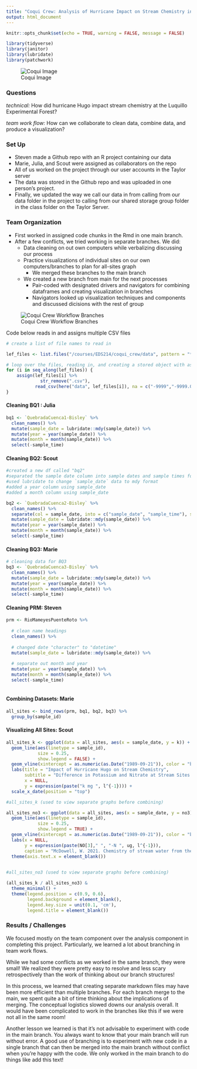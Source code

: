 ```yaml
---
title: "Coqui Crew: Analysis of Hurricane Impact on Stream Chemistry in LEF"
output: html_document
---
```


```r
knitr::opts_chunk$set(echo = TRUE, warning = FALSE, message = FALSE)

library(tidyverse)
library(janitor)
library(lubridate)
library(patchwork)

```

![Coqui Image](images/coqui_npr.jpg)

### Questions 
*technical:* How did hurricane Hugo impact stream chemistry at the Luquillo Experimental Forest?

*team work flow:* How can we collaborate to clean data, combine data, and produce a visualization? 

### Set Up

- Steven made a Github repo with an R project containing our data
- Marie, Julia, and Scout were assigned as collaborators on the repo
- All of us worked on the project through our user accounts in the Taylor server
- The data was stored in the Github repo and was uploaded in one person's project. 
- Finally, we updated the way we call our data in from calling from our data folder in the project to calling from our shared storage group folder in the class folder on the Taylor Server.
  
### Team Organization 

- First worked in assigned code chunks in the Rmd in one main branch. 
- After a few conflicts, we tried working in separate branches. We did:
  - Data cleaning on out own computers while verbalizing discussing our process
  - Practice visualizations of individual sites on our own computers/branches to plan for all-sites graph
    - We merged these branches to the main branch 
  - We created a new branch from main for the next processes
    - Pair-coded with designated drivers and navigators for combining dataframes and creating visualization in branches 
    - Navigators looked up visualization techniques and components and discussed dicisions with the rest of group 

![Coqui Crew Workflow Branches](images/coqui_crew_branches.png)

Code below reads in and assigns multiple CSV files
```r
# create a list of file names to read in

lef_files <- list.files("/courses/EDS214/coqui_crew/data", pattern = "*.csv")

# loop over the files, reading in, and creating a stored object with assign
for (i in seq_along(lef_files)) {
    assign(lef_files[i] %>%
             str_remove(".csv"),
           read_csv(here("data", lef_files[i]), na = c("-9999","-9999.0","-9999.00")))
}
```


#### Cleaning BQ1 : Julia
```r
bq1 <- `QuebradaCuenca1-Bisley` %>% 
  clean_names() %>% 
  mutate(sample_date = lubridate::mdy(sample_date)) %>% 
  mutate(year = year(sample_date)) %>% 
  mutate(month = month(sample_date)) %>% 
  select(-sample_time)
```



#### Cleaning BQ2: Scout
```r
#created a new df called "bq2"
#separated the sample date column into sample dates and sample times for ease of wrangling the dates, which are of more importance 
#used lubridate to change `sample_date` data to mdy format
#added a year column using sample_date
#added a month column using sample_date

bq2 <- `QuebradaCuenca2-Bisley` %>% 
  clean_names() %>% 
  separate(col = sample_date, into = c("sample_date", "sample_time"), sep = " ") %>% 
  mutate(sample_date = lubridate::mdy(sample_date)) %>% 
  mutate(year = year(sample_date)) %>% 
  mutate(month = month(sample_date)) %>% 
  select(-sample_time)

```


#### Cleaning BQ3: Marie
```r
# cleaning data for BQ3
bq3 <- `QuebradaCuenca3-Bisley` %>% 
  clean_names() %>% 
  mutate(sample_date = lubridate::mdy(sample_date)) %>% 
  mutate(year = year(sample_date)) %>% 
  mutate(month = month(sample_date)) %>% 
  select(-sample_time)
```

#### Cleaning PRM: Steven
```r
prm <- RioMameyesPuenteRoto %>% 
  
  # clean name headings
  clean_names() %>% 
  
  # changed date "character" to "datetime"
  mutate(sample_date = lubridate::mdy(sample_date)) %>% 
  
  # separate out month and year
  mutate(year = year(sample_date)) %>% 
  mutate(month = month(sample_date)) %>% 
  select(-sample_time)
  
```
#### Combining Datasets: Marie
```r
all_sites <- bind_rows(prm, bq1, bq2, bq3) %>% 
  group_by(sample_id)
```

#### Visualizing All Sites: Scout

```r
all_sites_k <- ggplot(data = all_sites, aes(x = sample_date, y = k)) +
  geom_line(aes(linetype = sample_id),
            size = 0.25,
            show.legend = FALSE) +
  geom_vline(xintercept = as.numeric(as.Date("1989-09-21")), color = "blue", size = 1) +
  labs(title = "Impact of Hurricane Hugo on Stream Chemistry",
       subtitle = "Difference in Potassium and Nitrate at Stream Sites in the Luquillo Experimental Forest",
       x = NULL,
       y = expression(paste("k mg ", l^{-1}))) +
  scale_x_date(position = "top")

#all_sites_k (used to view separate graphs before combining)

all_sites_no3 <- ggplot(data = all_sites, aes(x = sample_date, y = no3)) +
  geom_line(aes(linetype = sample_id),
            size = 0.25,
            show.legend = TRUE) +
  geom_vline(xintercept = as.numeric(as.Date("1989-09-21")), color = "blue", size = 1) +
  labs(x = NULL,
       y = expression(paste(NO[3]," ", "-N ", ug, l^{-1})),
       caption = "McDowell, W. 2021. Chemistry of stream water from the Luquillo Mountains ver 4923052. Environmental Data Initiative.") +
  theme(axis.text.x = element_blank())
  

#all_sites_no3 (used to view separate graphs before combining)

```


```r
(all_sites_k / all_sites_no3) &
  theme_minimal() +
  theme(legend.position = c(0.9, 0.6),
        legend.background = element_blank(),
        legend.key.size = unit(0.1, 'cm'), 
        legend.title = element_blank())
```

### Results / Challenges

We focused mostly on the team component over the analysis component in completing this project. Particularly, we learned a lot about branching in team work flows. 

While we had some conflicts as we worked in the same branch, they were small! We realized they were pretty easy to resolve and less scary retrospectively than the work of thinking about our branch structures! 

In this process, we learned that creating separate markdown files may have been more efficient than multiple branches. For each branch merge to the main, we spent quite a bit of time thinking about the implications of merging. The conceptual logistics slowed downs our analysis overall. It would have been complicated to work in the branches like this if we were not all in the same room! 

Another lesson we learned is that it's not advisable to experiment with code in the main branch. You always want to know that your main branch will run without error. A good use of branching is to experiment with new code in a single branch that can then be merged into the main branch without conflict when you're happy with the code. We only worked in the main branch to do things like add this text!